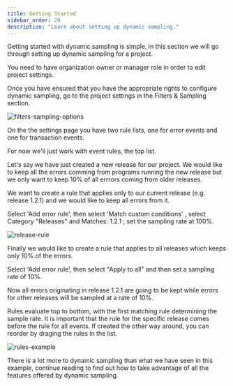 ```yaml
---
title: Getting Started
sidebar_order: 20
description: "Learn about setting up dynamic sampling."
---
```


Getting started with dynamic sampling is simple, in this section we will go through setting up dynamic sampling for a project.

<Alert level="info" title="Note">

You need to have organization owner or manager role in order to edit project settings.

</Alert>

Once you have ensured that you have the appropriate rights to configure dynamic sampling, go to the project settings in the Filters & Sampling section.

![filters-sampling-options](filters-sampling-options.png)

On the the settings page you have two rule lists, one for error events and one for transaction events.

For now we'll just work with event rules, the top list.

Let's say we have just created a new release for our project. We would like to keep all the errors comming from programs running the new release but we only want to keep 10% of all errrors coming from older releases.

We want to create a rule that applies only to our current release (e.g. release 1.2.1) and we would like to keep all errors from it.

Select 'Add error rule', then select 'Match custom conditions' , select Category "Releases" and Matches: 1.2.1 ; set the sampling rate at 100%.

![release-rule](release-rule.png)

Finally we would like to create a rule that applies to all releases which keeps only 10% of the errors.

Select 'Add error rule', then select "Apply to all" and then set a sampling rate of 10%.

Now all errors originating in release 1.2.1 are going to be kept while errors for other releases will be sampled at a rate of 10%.

<Alert level="info" title="Order of Precedence">

Rules evaluate top to bottom, with the first matching rule determining the sample rate. It is important that the rule for the specific release comes before the rule for all events. If created the other way around, you can reorder by draging the rules in the list.

</Alert>

![rules-example](rules-example.png)

There is a lot more to dynamic sampling than what we have seen in this example, continue reading to find out how to take advantage of all the features offered by dynamic sampling.
